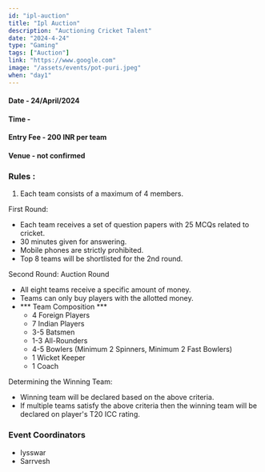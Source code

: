 ```yaml
---
id: "ipl-auction"
title: "Ipl Auction"
description: "Auctioning Cricket Talent"
date: "2024-4-24"
type: "Gaming" 
tags: ["Auction"]
link: "https://www.google.com"
image: "/assets/events/pot-puri.jpeg"
when: "day1"
---
```


<h4>Date - 24/April/2024</h4>
<h4>Time - </h4>
<h4>Entry Fee - 200 INR per team</h4>
<h4>Venue - not confirmed</h4>
<h3>Rules :</h3>

1. Each team consists of a maximum of 4 members.
  
First Round:

- Each team receives a set of question papers with 25 MCQs related to cricket.
- 30 minutes given for answering.
- Mobile phones are strictly prohibited.
- Top 8 teams will be shortlisted for the 2nd round.

Second Round: Auction Round

- All eight teams receive a specific amount of money.
- Teams can only buy players with the allotted money.
- *** Team Composition ***
  - 4 Foreign Players
  - 7 Indian Players
  - 3-5 Batsmen
  - 1-3 All-Rounders
  - 4-5 Bowlers (Minimum 2 Spinners, Minimum 2 Fast Bowlers)
  - 1 Wicket Keeper
  - 1 Coach

Determining the Winning Team:

- Winning team will be declared based on the above criteria.
- If multiple teams satisfy the above criteria then the winning team will be declared on player's T20 ICC rating.


<h3>Event Coordinators</h3>

- Iysswar 
- Sarrvesh 
